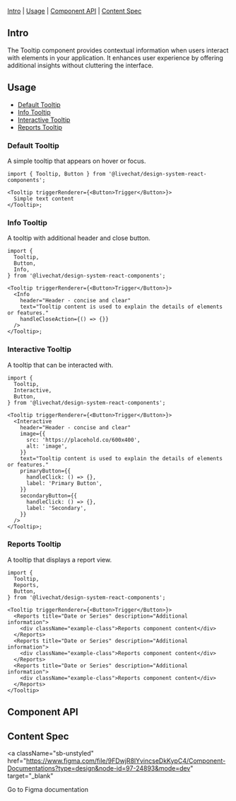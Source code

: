 

<Meta of={Stories} />

<Title>Tooltip</Title>

[Intro](#Intro) | [Usage](#Usage) | [Component API](#ComponentAPI) | [Content Spec](#ContentSpec)

## Intro <a id="Intro" />

The Tooltip component provides contextual information when users interact with elements in your application. It enhances user experience by offering additional insights without cluttering the interface.

## Usage <a id="Usage" />

- [Default Tooltip](#DefaultTooltip)
- [Info Tooltip](#InfoTooltip)
- [Interactive Tooltip](#InteractiveTooltip)
- [Reports Tooltip](#ReportsTooltip)


### Default Tooltip <a id="DefaultTooltip" />

A simple tooltip that appears on hover or focus.

```tsx
import { Tooltip, Button } from '@livechat/design-system-react-components';

<Tooltip triggerRenderer={<Button>Trigger</Button>}>
  Simple text content
</Tooltip>;
```

<Canvas of={Stories.Default} />

### Info Tooltip <a id="InfoTooltip" />

A tooltip with additional header and close button.

```tsx
import {
  Tooltip,
  Button,
  Info,
} from '@livechat/design-system-react-components';

<Tooltip triggerRenderer={<Button>Trigger</Button>}>
  <Info
    header="Header - concise and clear"
    text="Tooltip content is used to explain the details of elements or features."
    handleCloseAction={() => {}}
  />
</Tooltip>;
```

<Canvas of={Stories.TooltipInfo} />

### Interactive Tooltip <a id="InteractiveTooltip" />

A tooltip that can be interacted with.

```tsx
import {
  Tooltip,
  Interactive,
  Button,
} from '@livechat/design-system-react-components';

<Tooltip triggerRenderer={<Button>Trigger</Button>}>
  <Interactive
    header="Header - concise and clear"
    image={{
      src: 'https://placehold.co/600x400',
      alt: 'image',
    }}
    text="Tooltip content is used to explain the details of elements or features."
    primaryButton={{
      handleClick: () => {},
      label: 'Primary Button',
    }}
    secondaryButton={{
      handleClick: () => {},
      label: 'Secondary',
    }}
  />
</Tooltip>;
```

<Canvas of={Stories.TooltipInteractive} />

### Reports Tooltip <a id="ReportsTooltip" />

A tooltip that displays a report view.

```tsx
import {
  Tooltip,
  Reports,
  Button,
} from '@livechat/design-system-react-components';

<Tooltip triggerRenderer={<Button>Trigger</Button>}>
  <Reports title="Date or Series" description="Additional information">
    <div className="example-class">Reports component content</div>
  </Reports>
  <Reports title="Date or Series" description="Additional information">
    <div className="example-class">Reports component content</div>
  </Reports>
  <Reports title="Date or Series" description="Additional information">
    <div className="example-class">Reports component content</div>
  </Reports>
</Tooltip>
```

<Canvas of={Stories.TooltipReports} />

## Component API <a id="ComponentAPI" />

<ArgTypes of={Stories.Default} sort="requiredFirst" />

## Content Spec <a id="ContentSpec" />

<a
  className="sb-unstyled"
  href="https://www.figma.com/file/9FDwjR8lYvincseDkKypC4/Component-Documentations?type=design&node-id=97-24893&mode=dev"
  target="_blank"
>
  Go to Figma documentation
</a>
